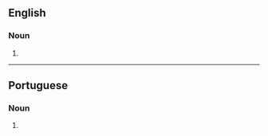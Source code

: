 ==English==

===Noun===
{{head|en|noun form}}

# {{plural of|en|envelope}}

----

==Portuguese==

===Noun===
{{head|pt|noun form}}

# {{plural of|pt|envelope}}
